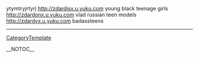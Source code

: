 ytymtryjrtyrj http://zdardisx.u.yuku.com young black teenage girls http://zdardonx.u.yuku.com vlad russian teen models
http://zdardyx.u.yuku.com badassteens
----
[[CategoryTemplate]]

__NOTOC__